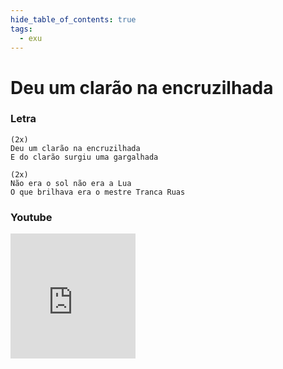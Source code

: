 ```yaml
---
hide_table_of_contents: true
tags:
  - exu
---
```


# Deu um clarão na encruzilhada

### Letra

```text
(2x)
Deu um clarão na encruzilhada
E do clarão surgiu uma gargalhada

(2x)
Não era o sol não era a Lua
O que brilhava era o mestre Tranca Ruas
```

### Youtube

<iframe
  width="200"
  height="200"
  src="https://www.youtube.com/embed/efJHImXVjoI"
  title="YouTube video player"
  frameborder="0"
  allow="accelerometer; autoplay; clipboard-write; encrypted-media; gyroscope; picture-in-picture; web-share"
  referrerpolicy="strict-origin-when-cross-origin"
  allowfullscreen
></iframe>

